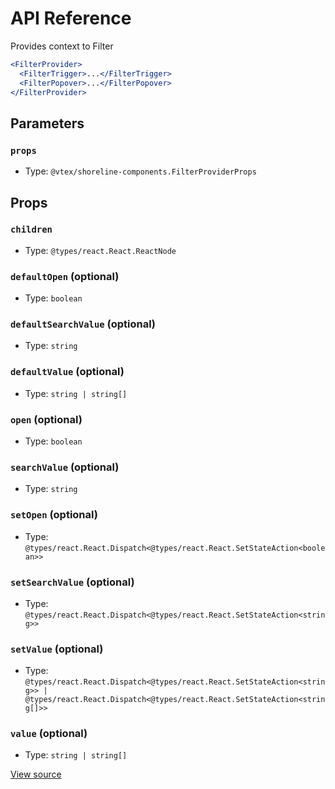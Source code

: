# API Reference

Provides context to Filter

```jsx
<FilterProvider>
  <FilterTrigger>...</FilterTrigger>
  <FilterPopover>...</FilterPopover>
</FilterProvider>
```

## Parameters

### `props`

- Type: `@vtex/shoreline-components.FilterProviderProps`

## Props

### `children`

- Type: `@types/react.React.ReactNode`

### `defaultOpen` (optional)

- Type: `boolean`

### `defaultSearchValue` (optional)

- Type: `string`

### `defaultValue` (optional)

- Type: `string | string[]`

### `open` (optional)

- Type: `boolean`

### `searchValue` (optional)

- Type: `string`

### `setOpen` (optional)

- Type: `@types/react.React.Dispatch<@types/react.React.SetStateAction<boolean>>`

### `setSearchValue` (optional)

- Type: `@types/react.React.Dispatch<@types/react.React.SetStateAction<string>>`

### `setValue` (optional)

- Type: `@types/react.React.Dispatch<@types/react.React.SetStateAction<string>> | @types/react.React.Dispatch<@types/react.React.SetStateAction<string[]>>`

### `value` (optional)

- Type: `string | string[]`

[View source](https://github.com/vtex/shoreline/blob/02aa97eb7/packages/components/src/filter/filter-provider.tsx#L20)

